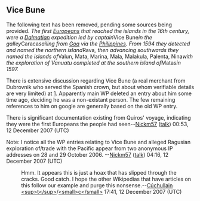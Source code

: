 <article id="14570532" title=Talk:History of Vanuatu>
	<talkpage id="14570532" title="Talk:History of Vanuatu">
{{WikiProject History|class=Start}}
{{WikiProject Melanesia|class=Start|importance=|Vanuatu=yes}}

==Vice Bune==

The following text has been removed, pending some sources being provided.
''The first [[Europe]]ans that reached the islands in the 16th century, were a [[Dalmatia]]n expedition led by captain ''Vice Bune'' in the galley ''Caraca'' sailing from [[Goa]] via the [[Philippines]]. From 1594 they detected and named the northern island ''Rava'', then advancing southwards they named the islands of ''Valun, Mata, Marina, Mala, Malakula, Palenta, Nina'' with the exploration of Vanuatu completed at the southern island of ''Matas'' in 1597.''

There is extensive discussion regarding Vice Bune (a real merchant from Dubrovnik who served the Spanish crown, but about whom verifiable details are very limited) at [http://la.wikipedia.org/wiki/Disputatio:Vincentius_Bune]. Apparently main WP deleted an entry about him some time ago, deciding he was a non-existant person. The few remaining references to him on google are generally based on the old WP entry.

There is significant documentation existing from Quiros' voyage, indicating they were the first Europeans the people had seen--[[User:Nickm57|Nickm57]] ([[User talk:Nickm57|talk]]) 00:53, 12 December 2007 (UTC)

Note: I notice all the WP entries relating to Vice Bune and alleged Ragusian exploration of/trade with the Pacific appear from two anonymous IP addresses on 28 and 29 October 2006. --[[User:Nickm57|Nickm57]] ([[User talk:Nickm57|talk]]) 04:16, 12 December 2007 (UTC)

:Hmm. It appears this is just a hoax that has slipped through the cracks. Good catch. I hope the other Wikipedias that have articles on this follow our example and purge this nonsense.--[[User:Cuchullain|Cúchullain]] [[User talk:Cuchullain|&lt;sup&gt;t&lt;/sup&gt;]]/[[Special:Contributions/Cuchullain|&lt;small&gt;c&lt;/small&gt;]] 17:41, 12 December 2007 (UTC)
	</talkpage>
</article>